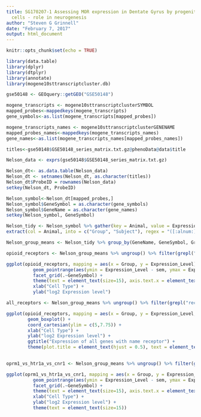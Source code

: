```yaml
---
title: SG170207-1 Assessing MOR expression in Dentate Gyrus by progenitor and granule
  cells - role in neurogenesis
author: "Steven G Grinnell"
date: "February 7, 2017"
output: html_document
---
```


```r
knitr::opts_chunk$set(echo = TRUE)
```

```r
library(data.table)
library(dplyr)
library(dtplyr)
library(annotate)
library(mogene10sttranscriptcluster.db)
```

```r
gse50148 <- GEOquery::getGEO("GSE50148")
```

```r
mogene_transcripts <- mogene10sttranscriptclusterSYMBOL
mapped_probes<-mappedkeys(mogene_transcripts)
gene_symbols<-as.list(mogene_transcripts[mapped_probes])

mogene_transcripts_names <- mogene10sttranscriptclusterGENENAME
mapped_probes_names<-mappedkeys(mogene_transcripts_names)
gene_names<-as.list(mogene_transcripts_names[mapped_probes_names])

titles<-gse50148$GSE50148_series_matrix.txt.gz@phenoData@data$title
```

```r
Nelson_data <- exprs(gse50148$GSE50148_series_matrix.txt.gz)

Nelson_dt<- as.data.table(Nelson_data)
Nelson_dt <- setnames(Nelson_dt, as.character(titles))
Nelson_dt$ProbeID = rownames(Nelson_data)
setkey(Nelson_dt, ProbeID)

Nelson_symbol<-Nelson_dt[mapped_probes,]
Nelson_symbol$GeneSymbol = as.character(gene_symbols)
Nelson_symbol$GeneName = as.character(gene_names)
setkey(Nelson_symbol, GeneSymbol)
```

```r
Nelson_tidy <- Nelson_symbol %>% gather(key = Animal, value = Expression_Level, kiTbr2GFP_1:tgTbr2GFP_3) %>% 
extract(col = Animal, into = c("Group", "Subject"), regex = "([:alnum:]+)_([:digit:])")

Nelson_group_means <- Nelson_tidy %>% group_by(GeneName, GeneSymbol, Group) %>% summarize(n = length(Expression_Level), sem = sd(Expression_Level)/sqrt(n), Expression_Level = mean(Expression_Level))

```

```r
opioid_receptors <- Nelson_group_means %>% ungroup() %>% filter(grepl("Opr", GeneSymbol))

ggplot(opioid_receptors, mapping = aes(x = Group, y = Expression_Level)) + 
          geom_pointrange(aes(ymin = Expression_Level - sem, ymax = Expression_Level + sem)) + 
          facet_grid(.~GeneSymbol) + 
          theme(text = element_text(size=15), axis.text.x = element_text(angle=45, hjust=1)) +
          xlab("Cell Type") + 
          ylab("log2 Expression level") 
```

```r
all_receptors <- Nelson_group_means %>% ungroup() %>% filter(grepl("receptor", GeneName))

ggplot(opioid_receptors, mapping = aes(x = Group, y = Expression_Level, fill = Group)) + 
        geom_boxplot() + 
        coord_cartesian(ylim = c(5,7.75)) + 
        xlab("Cell Type") + 
        ylab("log2 Expression level") + 
        ggtitle("Expression of all genes with name receptor") +
        theme(plot.title = element_text(hjust = 0.5), text = element_text(size=15), legend.position="none")
        
```

```r
oprm1_vs_htr1a_vs_cnr1 <- Nelson_group_means %>% ungroup() %>% filter(grepl("Oprm1", GeneSymbol) | grepl("Htr1a", GeneSymbol) | grepl ("Cnr2", GeneSymbol))

ggplot(oprm1_vs_htr1a_vs_cnr1, mapping = aes(x = Group, y = Expression_Level)) + 
          geom_pointrange(aes(ymin = Expression_Level - sem, ymax = Expression_Level + sem)) + 
          facet_grid(.~GeneSymbol) + 
          theme(text = element_text(size=15), axis.text.x = element_text(angle=45, hjust=1)) +
          xlab("Cell Type") + 
          ylab("log2 Expression level") +
          theme(text = element_text(size=15))
```

